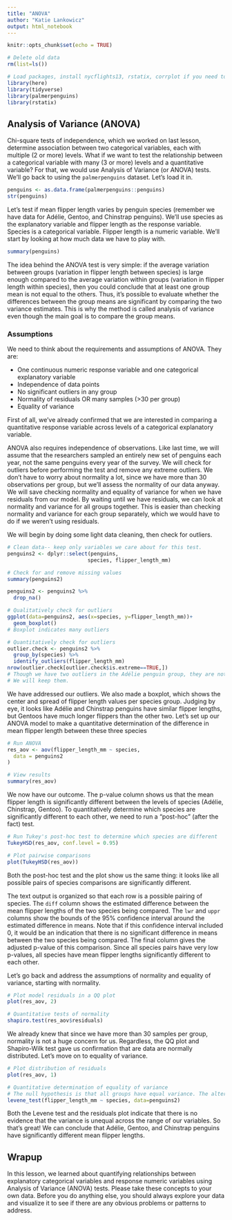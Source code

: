 ```yaml
---
title: "ANOVA"
author: "Katie Lankowicz"
output: html_notebook
---
```


```r
knitr::opts_chunk$set(echo = TRUE)

# Delete old data
rm(list=ls())

# Load packages, install nycflights13, rstatix, corrplot if you need to.
library(here)
library(tidyverse)
library(palmerpenguins)
library(rstatix)
```

## Analysis of Variance (ANOVA)
Chi-square tests of independence, which we worked on last lesson, determine association between two categorical variables, each with multiple (2 or more) levels. What if we want to test the relationship between a categorical variable with many (3 or more) levels and a quantitative variable? For that, we would use Analysis of Variance (or ANOVA) tests. We'll go back to using the `palmerpenguins` dataset. Let's load it in.

```r
penguins <- as.data.frame(palmerpenguins::penguins)
str(penguins)
```

Let's test if mean flipper length varies by penguin species (remember we have data for Adélie, Gentoo, and Chinstrap penguins). We'll use species as the explanatory variable and flipper length as the response variable. Species is a categorical variable. Flipper length is a numeric variable. We'll start by looking at how much data we have to play with.

```r
summary(penguins)
```

The idea behind the ANOVA test is very simple: if the average variation between groups (variation in flipper length between species) is large enough compared to the average variation within groups (variation in flipper length within species), then you could conclude that at least one group mean is not equal to the others. Thus, it’s possible to evaluate whether the differences between the group means are significant by comparing the two variance estimates. This is why the method is called analysis of variance even though the main goal is to compare the group means.

### Assumptions
We need to think about the requirements and assumptions of ANOVA. They are:

* One continuous numeric response variable and one categorical explanatory variable
* Independence of data points
* No significant outliers in any group
* Normality of residuals OR many samples (>30 per group)
* Equality of variance 

First of all, we've already confirmed that we are interested in comparing a quantitative response variable across levels of a categorical explanatory variable. 

ANOVA also requires independence of observations. Like last time, we will assume that the researchers sampled an entirely new set of penguins each year, not the same penguins every year of the survey. We will check for outliers before performing the test and remove any extreme outliers. We don't have to worry about normality a lot, since we have more than 30 observations per group, but we'll assess the normality of our data anyway. We will save checking normality and equality of variance for when we have residuals from our model. By waiting until we have residuals, we can look at normality and variance for all groups together. This is easier than checking normality and variance for each group separately, which we would have to do if we weren't using residuals.

We will begin by doing some light data cleaning, then check for outliers.

```r
# Clean data-- keep only variables we care about for this test.
penguins2 <- dplyr::select(penguins,
                          species, flipper_length_mm)

# Check for and remove missing values
summary(penguins2)

penguins2 <- penguins2 %>% 
  drop_na()

# Qualitatively check for outliers
ggplot(data=penguins2, aes(x=species, y=flipper_length_mm))+
  geom_boxplot()
# Boxplot indicates many outliers

# Quantitatively check for outliers
outlier.check <- penguins2 %>% 
  group_by(species) %>%
  identify_outliers(flipper_length_mm)
nrow(outlier.check[outlier.check$is.extreme==TRUE,])
# Though we have two outliers in the Adélie penguin group, they are not extreme.
# We will keep them.

```

We have addressed our outliers. We also made a boxplot, which shows the center and spread of flipper length values per species group. Judging by eye, it looks like Adélie and Chinstrap penguins have similar flipper lengths, but Gentoos have much longer flippers than the other two. Let's set up our ANOVA model to make a quantitative determination of the difference in mean flipper length between these three species

```r
# Run ANOVA
res_aov <- aov(flipper_length_mm ~ species,
  data = penguins2
)

# View results
summary(res_aov)

```

We now have our outcome. The p-value column shows us that the mean flipper length is significantly different between the levels of species (Adélie, Chinstrap, Gentoo). To quantitatively determine which species are significantly different to each other, we need to run a "post-hoc" (after the fact) test.

```r
# Run Tukey's post-hoc test to determine which species are different
TukeyHSD(res_aov, conf.level = 0.95)

# Plot pairwise comparisons
plot(TukeyHSD(res_aov))
```

Both the post-hoc test and the plot show us the same thing: it looks like all possible pairs of species comparisons are significantly different. 

The text output is organized so that each row is a possible pairing of species. The `diff` column shows the estimated difference between the mean flipper lengths of the two species being compared. The `lwr` and `uppr` columns show the bounds of the 95% confidence interval around the estimated difference in means. Note that if this confidence interval included 0, it would be an indication that there is no significant difference in means between the two species being compared. The final column gives the adjusted p-value of this comparison. Since all species pairs have very low p-values, all species have mean flipper lengths significantly different to each other.

Let's go back and address the assumptions of normality and equality of variance, starting with normality.

```r
# Plot model residuals in a QQ plot
plot(res_aov, 2)

# Quantitative tests of normality
shapiro.test(res_aov$residuals)
```

We already knew that since we have more than 30 samples per group, normality is not a huge concern for us. Regardless, the QQ plot and Shapiro-Wilk test gave us confirmation that are data are normally distributed. Let's move on to equality of variance.

```r
# Plot distribution of residuals
plot(res_aov, 1)

# Quantitative determination of equality of variance
# The null hypothesis is that all groups have equal variance. The alternative hypothesis is that at least one group has significantly different variance. We'll use a confidence level of 95%.
levene_test(flipper_length_mm ~ species, data=penguins2)
```

Both the Levene test and the residuals plot indicate that there is no evidence that the variance is unequal across the range of our variables. So that's great! We can conclude that Adélie, Gentoo, and Chinstrap penguins have significantly different mean flipper lengths.

## Wrapup
In this lesson, we learned about quantifying relationships between explanatory categorical variables and response numeric variables using Analysis of Variance (ANOVA) tests. Please take these concepts to your own data. Before you do anything else, you should always explore your data and visualize it to see if there are any obvious problems or patterns to address.